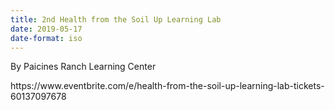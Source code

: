 ```yaml
---
title: 2nd Health from the Soil Up Learning Lab
date: 2019-05-17
date-format: iso
---
```


By Paicines Ranch Learning Center

https://www.eventbrite.com/e/health-from-the-soil-up-learning-lab-tickets-60137097678
